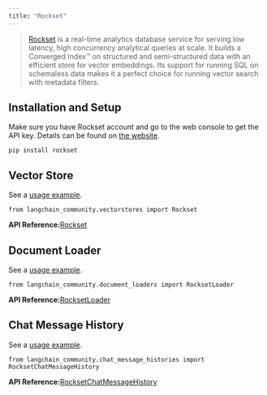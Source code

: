 ```yaml
---
title: "Rockset"
---
```


> [Rockset](https://rockset.com/product/) is a real-time analytics database service for serving low latency, high concurrency analytical queries at scale. It builds a Converged Index™ on structured and semi-structured data with an efficient store for vector embeddings. Its support for running SQL on schemaless data makes it a perfect choice for running vector search with metadata filters.

## Installation and Setup

Make sure you have Rockset account and go to the web console to get the API key. Details can be found on [the website](https://rockset.com/oss/rest-api/).

```
pip install rockset
```

## Vector Store

See a [usage example](/oss/integrations/vectorstores/rockset).

```
from langchain_community.vectorstores import Rockset 
```

**API Reference:**[Rockset](https://python.langchain.com/api_reference/community/vectorstores/langchain_community.vectorstores.rocksetdb.Rockset.html)

## Document Loader

See a [usage example](/oss/integrations/document_loaders/rockset).

```
from langchain_community.document_loaders import RocksetLoader
```

**API Reference:**[RocksetLoader](https://python.langchain.com/api_reference/community/document_loaders/langchain_community.document_loaders.rocksetdb.RocksetLoader.html)

## Chat Message History

See a [usage example](/oss/integrations/memory/rockset_chat_message_history).

```
from langchain_community.chat_message_histories import RocksetChatMessageHistory
```

**API Reference:**[RocksetChatMessageHistory](https://python.langchain.com/api_reference/community/chat_message_histories/langchain_community.chat_message_histories.rocksetdb.RocksetChatMessageHistory.html)
